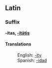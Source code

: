 ==Latin==
===Suffix===
'''-itas, [[Wiktionary Appendix:Latin third declension|-itātis]]'''

====Translations====
:English: [[-ity]]
:Spanish: [[-idad]]